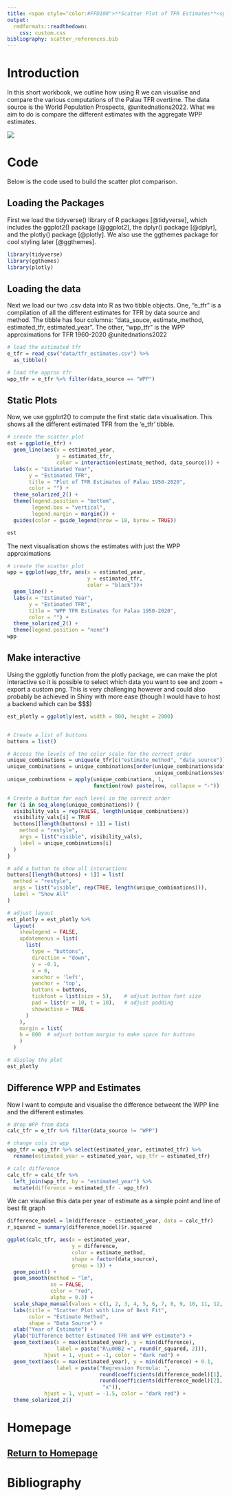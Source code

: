 ```yaml
---
title: <span style="color:#FFD100">**Scatter Plot of TFR Estimates**<span>
output: 
  rmdformats::readthedown:
    css: custom.css
bibliography: scatter_references.bib
---
```


# Introduction

In this short workbook, we outline how using R we can visualise and compare the various computations of the Palau TFR overtime. The data source is the World Population Prospects, @unitednations2022. What we aim to do is compare the different estimates with the aggregate WPP estimates.

[![](images/paste-3A06C110.png)](https://population.un.org/wpp/)

# Code

Below is the code used to build the scatter plot comparison.

## Loading the Packages

First we load the tidyverse() library of R packages [@tidyverse], which includes the ggplot2() package [@ggplot2], the dplyr() package [@dplyr], and the plotly() package [@plotly]. We also use the ggthemes package for cool styling later [@ggthemes].

```r
library(tidyverse)
library(ggthemes)
library(plotly)
```

## Loading the data

Next we load our two .csv data into R as two tibble objects. One, "e_tfr" is a compilation of all the different estimates for TFR by data source and method. The tibble has four columns: "data_souce, estimate_method, estimated_tfr, estimated_year". The other, "wpp_tfr" is the WPP approximations for TFR 1960-2020 @unitednations2022

```r
# load the estimated tfr
e_tfr = read_csv("data/tfr_estimates.csv") %>%
  as_tibble() 

# load the approx tfr 
wpp_tfr = e_tfr %>% filter(data_source == "WPP")
```

## Static Plots

Now, we use ggplot2() to compute the first static data visualisation. This shows all the different estimated TFR from the 'e_tfr' tibble.

```r
# create the scatter plot
est = ggplot(e_tfr) +
  geom_line(aes(x = estimated_year,
                y = estimated_tfr,
                color = interaction(estimate_method, data_source))) +
  labs(x = "Estimated Year",
       y = "Estimated TFR",
       title = "Plot of TFR Estimates of Palau 1950-2020",
       color = "") +
  theme_solarized_2() +
  theme(legend.position = "bottom",
        legend.box = "vertical",
        legend.margin = margin()) +
  guides(color = guide_legend(nrow = 18, byrow = TRUE))

est
```

The next visualisation shows the estimates with just the WPP approximations

```r
# create the scatter plot
wpp = ggplot(wpp_tfr, aes(x = estimated_year,
                          y = estimated_tfr,
                          color = "black"))+
  geom_line() +
  labs(x = "Estimated Year",
       y = "Estimated TFR",
       title = "WPP TFR Estimates for Palau 1950-2020",
       color = "") +
  theme_solarized_2() +
  theme(legend.position = "none")
wpp
```

## Make interactive

Using the ggplotly function from the plotly package, we can make the plot interactive so it is possible to select which data you want to see and zoom + export a custom png. This is very challenging however and could also probably be achieved in Shiny with more ease (though I would have to host a backend which can be \$\$\$)

```r
est_plotly = ggplotly(est, width = 800, height = 2000)


# Create a list of buttons
buttons = list()

# Access the levels of the color scale for the correct order
unique_combinations = unique(e_tfr[c("estimate_method", "data_source")])
unique_combinations = unique_combinations[order(unique_combinations$data_source,
                                                unique_combinations$estimate_method), ]
unique_combinations = apply(unique_combinations, 1,
                            function(row) paste(row, collapse = "-"))

# Create a button for each level in the correct order
for (i in seq_along(unique_combinations)) {
  visibility_vals = rep(FALSE, length(unique_combinations))
  visibility_vals[i] = TRUE
  buttons[[length(buttons) + 1]] = list(
    method = "restyle",
    args = list("visible", visibility_vals),
    label = unique_combinations[i]
  )
}

# add a button to show all interactions
buttons[[length(buttons) + 1]] = list(
  method = "restyle",
  args = list("visible", rep(TRUE, length(unique_combinations))),
  label = "Show All"
)

# adjust layout
est_plotly = est_plotly %>% 
  layout(
    showlegend = FALSE,
    updatemenus = list(
      list(
        type = "buttons",
        direction = "down",
        y = -0.1,
        x = 0,
        xanchor = 'left',
        yanchor = 'top',
        buttons = buttons,
        tickfont = list(size = 5),    # adjust button font size
        pad = list(r = 10, t = 10),   # adjust padding
        showactive = TRUE
      )
    ),
    margin = list(
    b = 800  # adjust bottom margin to make space for buttons
    )
  )

# display the plot
est_plotly

```

## Difference WPP and Estimates

Now I want to compute and visualise the difference betweent the WPP line and the different estimates

```r
# drop WPP from data
calc_tfr = e_tfr %>% filter(data_source != "WPP")

# change cols in wpp
wpp_tfr = wpp_tfr %>% select(estimated_year, estimated_tfr) %>%
  rename(estimated_year = estimated_year, wpp_tfr = estimated_tfr)

# calc difference
calc_tfr = calc_tfr %>%
  left_join(wpp_tfr, by = "estimated_year") %>%
  mutate(difference = estimated_tfr - wpp_tfr)
```

We can visualise this data per year of estimate as a simple point and line of best fit graph

```r
difference_model = lm(difference ~ estimated_year, data = calc_tfr)
r_squared = summary(difference_model)$r.squared

ggplot(calc_tfr, aes(x = estimated_year,
                     y = difference,
                     color = estimate_method,
                     shape = factor(data_source),
                     group = 1)) +
  geom_point() +
  geom_smooth(method = "lm",
              se = FALSE,
              color = "red",
              alpha = 0.3) +
  scale_shape_manual(values = c(1, 2, 3, 4, 5, 6, 7, 8, 9, 10, 11, 12, 13, 14)) +
  labs(title = "Scatter Plot with Line of Best Fit",
       color = "Estimate Method",
       shape = "Data Source") +
  xlab("Year of Estimate") +
  ylab("Difference better Estimated TFR and WPP estimate") +
  geom_text(aes(x = max(estimated_year), y = min(difference), 
                label = paste("R\u00B2 =", round(r_squared, 2))),
            hjust = 1, vjust = -1, color = "dark red") +
  geom_text(aes(x = max(estimated_year), y = min(difference) + 0.1, 
                label = paste("Regression Formula: ",
                              round(coefficients(difference_model)[1], 2),
                              round(coefficients(difference_model)[2], 2),
                               "x")),
            hjust = 1, vjust = -1.5, color = "dark red") +
  theme_solarized_2()
```

# Homepage

## [Return to Homepage](index.html)

# Bibliography
